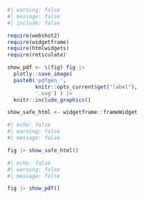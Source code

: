 ```r
#| warning: false
#| message: false
#| include: false 

require(webshot2)
require(widgetframe)
require(htmlwidgets)
require(reticulate)

show_pdf <- \(fig) fig |>
  plotly::save_image(
  paste0('pdfgen_',
         knitr::opts_current$get("label"),
         '.svg') ) |>
  knitr::include_graphics()

show_safe_html <- widgetframe::frameWidget
```

::: {.content-visible when-format="html"}
```r
#| echo: false
#| warning: false
#| message: false

fig |> show_safe_html()
```
:::

::: {.content-visible unless-format="html"}
```r
#| echo: false
#| warning: false
#| message: false

fig |> show_pdf()
```
:::
